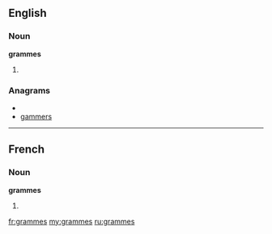 ==English==

===Noun===
'''grammes'''

# {{plural of|gramme}}

===Anagrams===
* {{alphagram|aegmmrs}}
* [[gammers#English|gammers]]

----

==French==

===Noun===
'''grammes'''

# {{plural of|gramme|lang=French}}

[[fr:grammes]]
[[my:grammes]]
[[ru:grammes]]